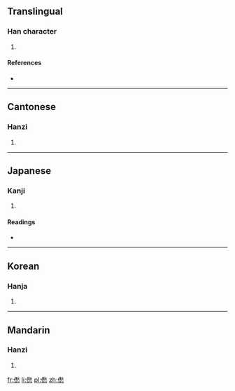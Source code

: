 ==Translingual==

===Han character===
{{Han char|rn=9|rad=人|as=13|sn=15|four=2923<sub>8</sub>|canj=人竹火心 (OHFP)|ids=⿰[[亻]][[愁]]}}

# {{defn|Han|sort=人13}}

====References====
* {{Han ref|kx=0118.170|dkj=01169|dj=0251.020|hdz=10225.110|uh=50FD|ud=20733|bh=E4F0|bd=58608}}

----

==Cantonese==

===Hanzi===
{{yue-hanzi|jyut=|y=jau3}}

# {{defn|lang=yue|sort=人13}}

----

==Japanese==

===Kanji===
{{ja-kanji|grade=|rs=人13}}

# {{defn|lang=ja|sort=人13}}

====Readings====
* {{ja-readings|on=[[しゅう]] (shū)|kun=[[ののしる]] (nonoshiru)}}

----

==Korean==

===Hanja===
{{ko-hanja|hangeul=[[추]]|rv=chu|mr=ch'u}}

# {{defn|lang=ko|sort=人13}}

----

==Mandarin==

===Hanzi===
{{cmn-hanzi|pin=[[zhòu]] ([[zhou4]])|wg=chou<sup>4</sup>}}

# {{defn|lang=cmn|sort=人13}}

[[fr:僽]]
[[li:僽]]
[[pl:僽]]
[[zh:僽]]